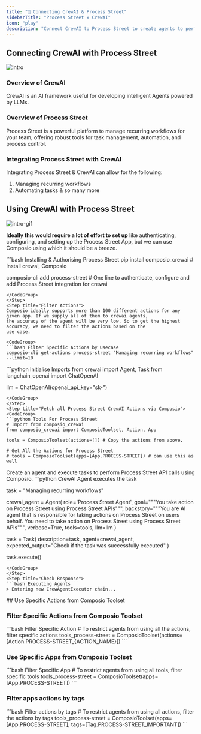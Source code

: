 ```yaml
---
title: "🚀 Connecting CrewAI & Process Street"
sidebarTitle: "Process Street x CrewAI"
icon: "play"
description: "Connect CrewAI to Process Street to create agents to perform tasks using natural language"
---
```


## Connecting CrewAI with Process Street
![intro](/media/intro.jpg)

### Overview of CrewAI

CrewAI is an AI framework useful for developing intelligent Agents powered by LLMs.

### Overview of Process Street

Process Street is a powerful platform to manage recurring workflows for your team, offering robust tools for task management, automation, and process control.

### Integrating Process Street with CrewAI

Integrating Process Street & CrewAI can allow for the following:

1. Managing recurring workflows
2. Automating tasks
& so many more

## Using CrewAI with Process Street
![intro-gif](/media/intro.gif)
<Steps>
<Step title="Setting Up the Environment">

**Ideally this would require a lot of effort to set up** like authenticating, configuring, and setting up the Process Street App, but we can use Composio using which it should be a breeze.

<CodeGroup>
```bash Installing & Authorising Process Street
pip install composio_crewai # Install crewai, Composio 

composio-cli add process-street # One line to authenticate, configure and add Process Street integration for crewai
```
</CodeGroup>
</Step>
<Step title="Filter Actions">
Composio ideally supports more than 100 different actions for any given app. If we supply all of them to crewai agents, 
the accuracy of the agent will be very low. So to get the highest accuracy, we need to filter the actions based on the 
use case.

<CodeGroup>
```bash Filter Specific Actions by Usecase
composio-cli get-actions process-street "Managing recurring workflows" --limit=10
```
</CodeGroup>

</Step>
<Step title="Import Base Packages">

<CodeGroup>
```python Initialise Imports
from crewai import Agent, Task
from langchain_openai import ChatOpenAI

llm = ChatOpenAI(openai_api_key="sk-<OPENAI KEY>")
```
</CodeGroup>
</Step>
<Step title="Fetch all Process Street CrewAI Actions via Composio">
<CodeGroup>
```python Tools For Process Street
# Import from composio_crewai
from composio_crewai import ComposioToolset, Action, App

tools = ComposioToolset(actions=[]) # Copy the actions from above. 

# Get All the Actions for Process Street
# tools = ComposioToolset(apps=[App.PROCESS-STREET]) # can use this as well
```
</CodeGroup>
</Step>
<Step title="Execute the Agent">
Create an agent and execute tasks to perform Process Street API calls using Composio. 
<CodeGroup>
```python CrewAI Agent executes the task

task = "Managing recurring workflows"

crewai_agent = Agent(
    role='Process Street Agent',
    goal="""You take action on Process Street using Process Street APIs""",
    backstory="""You are AI agent that is responsible for taking actions on Process Street on users behalf. You need to take action on Process Street using Process Street APIs""",
    verbose=True,
    tools=tools,
    llm=llm
)

task = Task(
    description=task,
    agent=crewai_agent,
    expected_output="Check if the task was successfully executed"
)

task.execute()
```
</CodeGroup>
</Step>
<Step title="Check Response">
```bash Executing Agents
> Entering new CrewAgentExecutor chain...
```
</Step>
</Steps>
## Use Specific Actions from Composio Toolset

### Filter Specific Actions from Composio Toolset

<CodeGroup>
```bash Filter Specific Action
# To restrict agents from using all the actions, filter specific actions
tools_process-street = ComposioToolset(actions=[Action.PROCESS-STREET_{ACTION_NAME}])
```
</CodeGroup>

### Use Specific Apps from Composio Toolset
<CodeGroup>
```bash Filter Specific App
# To restrict agents from using all tools, filter specific tools
tools_process-street = ComposioToolset(apps=[App.PROCESS-STREET])
```
</CodeGroup>

### Filter apps actions by tags 
<CodeGroup>
```bash Filter actions by tags
# To restrict agents from using all actions, filter the actions by tags
tools_process-street = ComposioToolset(apps=[App.PROCESS-STREET], tags=[Tag.PROCESS-STREET_IMPORTANT])
```
</CodeGroup>